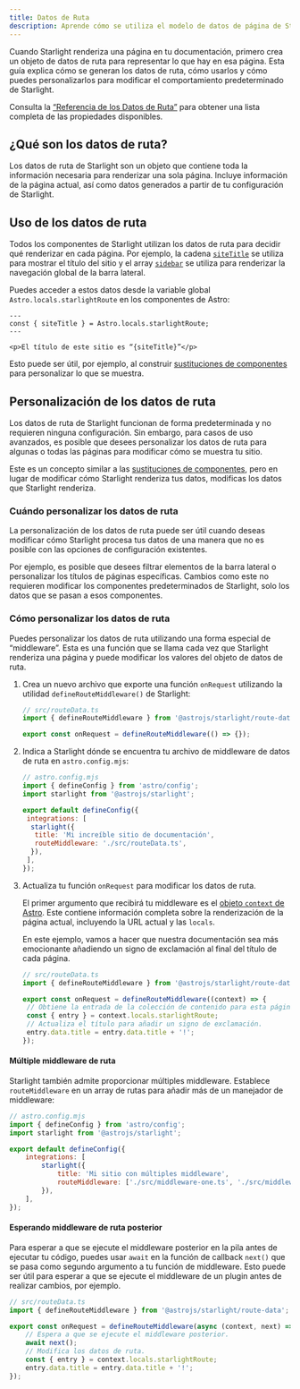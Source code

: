 ```yaml
---
title: Datos de Ruta
description: Aprende cómo se utiliza el modelo de datos de página de Starlight para renderizar tus páginas y cómo puedes personalizarlo.
---
```



Cuando Starlight renderiza una página en tu documentación, primero crea un objeto de datos de ruta para representar lo que hay en esa página.
Esta guía explica cómo se generan los datos de ruta, cómo usarlos y cómo puedes personalizarlos para modificar el comportamiento predeterminado de Starlight.

Consulta la [“Referencia de los Datos de Ruta”](/es/reference/route-data/) para obtener una lista completa de las propiedades disponibles.

## ¿Qué son los datos de ruta?

Los datos de ruta de Starlight son un objeto que contiene toda la información necesaria para renderizar una sola página.
Incluye información de la página actual, así como datos generados a partir de tu configuración de Starlight.

## Uso de los datos de ruta

Todos los componentes de Starlight utilizan los datos de ruta para decidir qué renderizar en cada página.
Por ejemplo, la cadena [`siteTitle`](/es/reference/route-data/#sitetitle) se utiliza para mostrar el título del sitio y el array [`sidebar`](/es/reference/route-data/#sidebar) se utiliza para renderizar la navegación global de la barra lateral.

Puedes acceder a estos datos desde la variable global `Astro.locals.starlightRoute` en los componentes de Astro:

```astro title="ejemplo.astro" {2}
---
const { siteTitle } = Astro.locals.starlightRoute;
---

<p>El título de este sitio es “{siteTitle}”</p>
````

Esto puede ser útil, por ejemplo, al construir [sustituciones de componentes](/es/guides/overriding-components/) para personalizar lo que se muestra.

## Personalización de los datos de ruta

Los datos de ruta de Starlight funcionan de forma predeterminada y no requieren ninguna configuración.
Sin embargo, para casos de uso avanzados, es posible que desees personalizar los datos de ruta para algunas o todas las páginas para modificar cómo se muestra tu sitio.

Este es un concepto similar a las [sustituciones de componentes](/es/guides/overriding-components/), pero en lugar de modificar cómo Starlight renderiza tus datos, modificas los datos que Starlight renderiza.

### Cuándo personalizar los datos de ruta

La personalización de los datos de ruta puede ser útil cuando deseas modificar cómo Starlight procesa tus datos de una manera que no es posible con las opciones de configuración existentes.

Por ejemplo, es posible que desees filtrar elementos de la barra lateral o personalizar los títulos de páginas específicas.
Cambios como este no requieren modificar los componentes predeterminados de Starlight, solo los datos que se pasan a esos componentes.

### Cómo personalizar los datos de ruta

Puedes personalizar los datos de ruta utilizando una forma especial de “middleware”.
Esta es una función que se llama cada vez que Starlight renderiza una página y puede modificar los valores del objeto de datos de ruta.

<Steps>

1.  Crea un nuevo archivo que exporte una función `onRequest` utilizando la utilidad `defineRouteMiddleware()` de Starlight:

    ```ts
    // src/routeData.ts
    import { defineRouteMiddleware } from '@astrojs/starlight/route-data';

    export const onRequest = defineRouteMiddleware(() => {});
    ```

2.  Indica a Starlight dónde se encuentra tu archivo de middleware de datos de ruta en `astro.config.mjs`:

    ```js ins={9}
    // astro.config.mjs
    import { defineConfig } from 'astro/config';
    import starlight from '@astrojs/starlight';

    export default defineConfig({
     integrations: [
      starlight({
       title: 'Mi increíble sitio de documentación',
       routeMiddleware: './src/routeData.ts',
      }),
     ],
    });
    ```

3.  Actualiza tu función `onRequest` para modificar los datos de ruta.

    El primer argumento que recibirá tu middleware es el [objeto `context` de Astro](https://docs.astro.build/es/reference/api-reference/).
    Este contiene información completa sobre la renderización de la página actual, incluyendo la URL actual y las `locals`.

    En este ejemplo, vamos a hacer que nuestra documentación sea más emocionante añadiendo un signo de exclamación al final del título de cada página.

    ```ts
    // src/routeData.ts
    import { defineRouteMiddleware } from '@astrojs/starlight/route-data';

    export const onRequest = defineRouteMiddleware((context) => {
     // Obtiene la entrada de la colección de contenido para esta página.
     const { entry } = context.locals.starlightRoute;
     // Actualiza el título para añadir un signo de exclamación.
     entry.data.title = entry.data.title + '!';
    });
    ```

</Steps>

#### Múltiple middleware de ruta

Starlight también admite proporcionar múltiples middleware.
Establece `routeMiddleware` en un array de rutas para añadir más de un manejador de middleware:

```js {9}
// astro.config.mjs
import { defineConfig } from 'astro/config';
import starlight from '@astrojs/starlight';

export default defineConfig({
	integrations: [
		starlight({
			title: 'Mi sitio con múltiples middleware',
			routeMiddleware: ['./src/middleware-one.ts', './src/middleware-two.ts'],
		}),
	],
});
```

#### Esperando middleware de ruta posterior

Para esperar a que se ejecute el middleware posterior en la pila antes de ejecutar tu código, puedes usar `await` en la función de callback `next()` que se pasa como segundo argumento a tu función de middleware.
Esto puede ser útil para esperar a que se ejecute el middleware de un plugin antes de realizar cambios, por ejemplo.

```ts "next" "await next();"
// src/routeData.ts
import { defineRouteMiddleware } from '@astrojs/starlight/route-data';

export const onRequest = defineRouteMiddleware(async (context, next) => {
	// Espera a que se ejecute el middleware posterior.
	await next();
	// Modifica los datos de ruta.
	const { entry } = context.locals.starlightRoute;
	entry.data.title = entry.data.title + '!';
});
```
